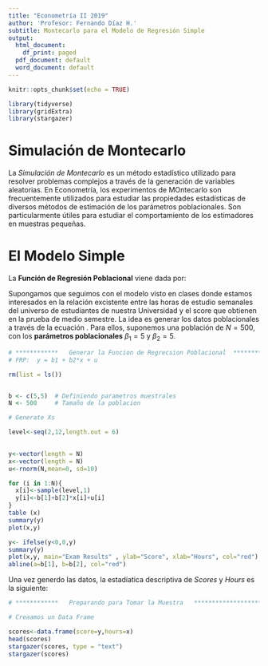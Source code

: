 ```yaml
---
title: "Econometría II 2019"
author: 'Profesor: Fernando Díaz H.'
subtitle: Montecarlo para el Modelo de Regresión Simple
output:
  html_document:
    df_print: paged
  pdf_document: default
  word_document: default
---
```


```r
knitr::opts_chunk$set(echo = TRUE)

library(tidyverse)
library(gridExtra)
library(stargazer)
```

# Simulación de Montecarlo

La *Simulación de Montecarlo* es un método estadístico utilizado para resolver problemas complejos a través de la generación de variables aleatorias. En Econometría, los experimentos de MOntecarlo son frecuentemente utilizados para estudiar las propiedades estadísticas de diversos métodos de estimación de los parámetros poblacionales. Son particularmente útiles para estudiar el comportamiento de los estimadores en muestras pequeñas.

# El Modelo Simple 

La  **Función de Regresión Poblacional** viene dada por:

\begin{equation}
y_{i}=\beta_{1}+\beta_{2}x_{i}+\mu_{i} \label{eq:ec1}
\end{equation}


Supongamos que seguimos con el modelo visto en clases donde estamos interesados en la relación excistente entre las horas de estudio semanales del universo de estudiantes de nuestra Universidad y el score que obtienen en la prueba de medio semestre. La idea es generar los datos poblacionales a través de la ecuación \eqref{eq:ec1}. Para ellos, suponemos una población de $N = 500$, con los  **parámetros poblacionales**  $\beta_{1}=5$ y $\beta_{2}=5$.


```r

# ************   Generar la Funcion de Regrecsion Poblacional  ********************
# FRP:  y = b1 + b2*x + u

rm(list = ls())


b <- c(5,5)  # Definiendo parametros muestrales
N <- 500     # Tamaño de la poblacion

# Generate Xs

level<-seq(2,12,length.out = 6)

 
y<-vector(length = N)
x<-vector(length = N)
u<-rnorm(N,mean=0, sd=10)

for (i in 1:N){
  x[i]<-sample(level,1)
  y[i]<-b[1]+b[2]*x[i]+u[i]
}
table (x)
summary(y)
plot(x,y)

y<- ifelse(y<0,0,y)
summary(y)
plot(x,y, main="Exam Results" , ylab="Score", xlab="Hours", col="red")
abline(a=b[1], b=b[2], col="red")
```

Una vez generdo las datos, la estadíatica descriptiva de *Scores* y *Hours* es la siguiente:


```r
# ************   Preparando para Tomar la Muestra   ******************************#

# Creaamos un Data Frame

scores<-data.frame(score=y,hours=x)
head(scores)
stargazer(scores, type = "text")
stargazer(scores)

```











